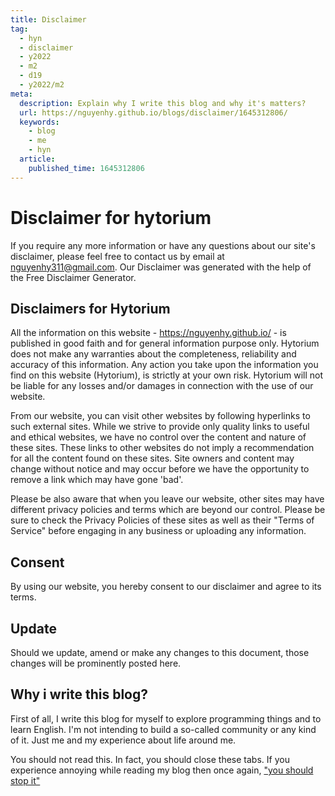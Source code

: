 ```yaml
---
title: Disclaimer
tag:
  - hyn
  - disclaimer
  - y2022
  - m2
  - d19
  - y2022/m2
meta:
  description: Explain why I write this blog and why it's matters?
  url: https://nguyenhy.github.io/blogs/disclaimer/1645312806/
  keywords:
    - blog
    - me
    - hyn
  article:
    published_time: 1645312806
---
```


# Disclaimer for hytorium

If you require any more information or have any questions about our site's disclaimer, please feel free to contact us by email at nguyenhy311@gmail.com. Our Disclaimer was generated with the help of the Free Disclaimer Generator.

## Disclaimers for Hytorium

All the information on this website - https://nguyenhy.github.io/ - is published in good faith and for general information purpose only. Hytorium does not make any warranties about the completeness, reliability and accuracy of this information. Any action you take upon the information you find on this website (Hytorium), is strictly at your own risk. Hytorium will not be liable for any losses and/or damages in connection with the use of our website.

From our website, you can visit other websites by following hyperlinks to such external sites. While we strive to provide only quality links to useful and ethical websites, we have no control over the content and nature of these sites. These links to other websites do not imply a recommendation for all the content found on these sites. Site owners and content may change without notice and may occur before we have the opportunity to remove a link which may have gone 'bad'.

Please be also aware that when you leave our website, other sites may have different privacy policies and terms which are beyond our control. Please be sure to check the Privacy Policies of these sites as well as their "Terms of Service" before engaging in any business or uploading any information.

## Consent

By using our website, you hereby consent to our disclaimer and agree to its terms.

## Update

Should we update, amend or make any changes to this document, those changes will be prominently posted here.

## Why i write this blog?

First of all, I write this blog for myself to explore programming things and to learn English.
I'm not intending to build a so-called community or any kind of it. Just me and my experience about life around me.

You should not read this. In fact, you should close these tabs.
If you experience annoying while reading my blog then once again, ["you should stop it"](https://www.youtube.com/watch?v=l60MnDJklnM)

